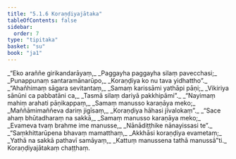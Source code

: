 ```yaml
---
title: "5.1.6 Koraṇḍiyajātaka"
tableOfContents: false
sidebar:
  order: 7
type: "tipitaka"
basket: "su"
book: "ja1"
---
```



<DynamicBreadcrumb />

<Division number="34" book="ja1">

<Paragraph number="1184" type="verses" book="ja1">
_“Eko araññe girikandarāyaṃ,_  
_Paggayha paggayha silaṃ pavecchasi;_  
_Punappunaṃ santaramānarūpo,_  
_Koraṇḍiya ko nu tava yidhattho”._  

</Paragraph>

</Division>
<Division number="35" book="ja1">

<Paragraph number="1185" type="verses" book="ja1">
_“Ahañhimaṃ sāgara sevitantaṃ,_  
_Samaṃ karissāmi yathāpi pāṇi;_  
_Vikiriya sānūni ca pabbatāni ca,_  
_Tasmā silaṃ dariyā pakkhipāmi”._  

</Paragraph>

</Division>
<Division number="36" book="ja1">

<Paragraph number="1186" type="verses" book="ja1">
_“Nayimaṃ mahiṃ arahati pāṇikappaṃ,_  
_Samaṃ manusso karaṇāya meko;_  
_Maññāmimaññeva dariṃ jigīsaṃ,_  
_Koraṇḍiya hāhasi jīvalokaṃ”._  

</Paragraph>

</Division>
<Division number="37" book="ja1">

<Paragraph number="1187" type="verses" book="ja1">
_“Sace ahaṃ bhūtadharaṃ na sakkā,_  
_Samaṃ manusso karaṇāya meko;_  
_Evameva tvaṃ brahme ime manusse,_  
_Nānādiṭṭhike nānayissasi te”._  

</Paragraph>

</Division>
<Division number="38" book="ja1">

<Paragraph number="1188" type="verses" book="ja1">
_“Saṃkhittarūpena bhavaṃ mamatthaṃ,_  
_Akkhāsi koraṇḍiya evametaṃ;_  
_Yathā na sakkā pathavī samāyaṃ,_  
_Kattuṃ manussena tathā manussā”ti._  


</Paragraph>
</Division>

<Paragraph number="1189" type="center" book="ja1">
Koraṇḍiyajātakaṃ chaṭṭhaṃ.
</Paragraph>